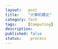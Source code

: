 ```yaml
---
layout:   post
title:    "计算机概论"
category: Tech 
tags:     [Computing]
description: 
published: false
status:    process
---
```



